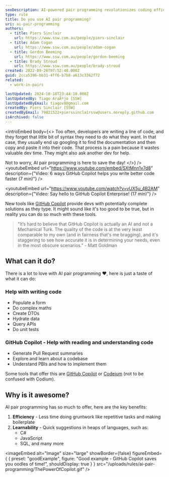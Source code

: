 ```yaml
---
seoDescription: AI-powered pair programming revolutionizes coding efficiency and accuracy, providing instant suggestions across various languages, reducing gruntwork and boosting confidence
type: rule
title: Do you use AI pair programming?
uri: ai-pair-programming
authors:
  - title: Piers Sinclair
    url: https://www.ssw.com.au/people/piers-sinclair
  - title: Adam Cogan
    url: https://www.ssw.com.au/people/adam-cogan
  - title: Gordon Beeming
    url: https://www.ssw.com.au/people/gordon-beeming
  - title: Brady Stroud
    url: https://www.ssw.com.au/people/brady-stroud
created: 2022-09-26T07:52:40.000Z
guid: 2cca5396-bb31-4ff6-b7b8-a613c3362f72
related:
  - work-in-pairs

lastUpdated: 2024-10-18T23:44:10.000Z
lastUpdatedBy: Tiago AraÃºjo [SSW]
lastUpdatedByEmail: tiagov8@gmail.com
createdBy: Piers Sinclair [SSW]
createdByEmail: 79821522+pierssinclairssw@users.noreply.github.com
isArchived: false
---
```


<introEmbed
  body={<>
Too often, developers are writing a line of code, and they forget that little bit of syntax they need to do what they want. In that case, they usually end up googling it to find the documentation and then copy and paste it into their code. That process is a pain because it wastes valuable dev time. They might also ask another dev for help.

Not to worry, AI pair programming is here to save the day!
  </>}
/>
<youtubeEmbed url="https://www.youtube.com/embed/SXtMnn1v7d8" description={"Video: 6 ways GitHub Copilot helps you write better code faster (7 min)"} />

<youtubeEmbed url="https://www.youtube.com/watch?v=vUX5u_4B2AM" description={"Video: Say hello to GitHub Copilot Enterprise! (17 min)"} />

New tools like [GitHub Copilot](https://github.com/features/copilot) provide devs with potentially complete solutions as they type. It might sound like it's too good to be true, but in reality you can do so much with these tools.

> "It’s hard to believe that GitHub Copilot is actually an AI and not a Mechanical Turk. The quality of the code is at the very least comparable to my own (and in fairness that's me bragging), and it's staggering to see how accurate it is in determining your needs, even in the most obscure scenarios."
> \- Matt Goldman

## What can it do?

There is a lot to love with AI pair programming ❤️, here is just a taste of what it can do:

### Help with writing code

* Populate a form
* Do complex maths
* Create DTOs
* Hydrate data
* Query APIs
* Do unit tests

### GitHub Copilot - Help with reading and understanding code

* Generate Pull Request summaries
* Explore and learn about a codebase
* Understand PBIs and how to implement them

Some tools that offer this are [GitHub Copilot](https://docs.github.com/en/enterprise-cloud@latest/copilot/using-github-copilot/asking-github-copilot-questions-in-githubcom) or [Codeium](https://codeium.com/) (not to be confused with Codium).

## Why is it awesome?

AI pair programming has so much to offer, here are the key benefits:

1. **Efficiency** - Less time doing gruntwork like repetitive tasks and making boilerplate
2. **Learnability** - Quick suggestions in heaps of languages, such as:
    * C#
    * JavaScript
    * SQL, and many more

<imageEmbed
  alt="Image"
  size="large"
  showBorder={false}
  figureEmbed={ {
    preset: "goodExample",
    figure: "Good example - GitHub Copilot saves you oodles of time!",
    shouldDisplay: true
  } }
  src="/uploads/rules/ai-pair-programming/ThePowerOfCopilot.gif"
/>
